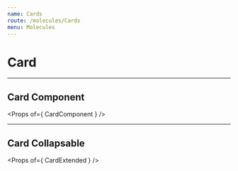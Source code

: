 ```yaml
---
name: Cards
route: /molecules/Cards
menu: Molecules
---
```



# Card

---

## Card Component

<Props of={ CardComponent } />

<Playground>
  <CardComponent
    title='Image Card'
    image='https://images.dog.ceo/breeds/retriever-golden/n02099601_286.jpg'
    content='Connect all the cool stuff from other places to your app. We support em’ all. '
    subcontent='Explore all plugins'
  ></CardComponent>
</Playground>

---

## Card Collapsable


<Props of={ CardExtended } />


<Playground>
  <CardExtended
    jobTitle='Designer'
    profileImg='https://images.dog.ceo/breeds/clumber/n02101556_6883.jpg'
    jobPlace='Hays  |  City of London, United Kingdom'
    jobDescription='Mid-weight/senior designer to create status-quo-challenging design work across a wide range of media for marketing efforts, including large scale, high profile branded conferences and events, product launch campaigns, presentations, web content, ads, videos, infographics, DM and marketing material.'
    seniorityLevel='Not Applicable'
    industry='Financial Services'
    employmentType='Temporary'
    jobFunctions='Marketing'
  >
  </CardExtended>
</Playground>
